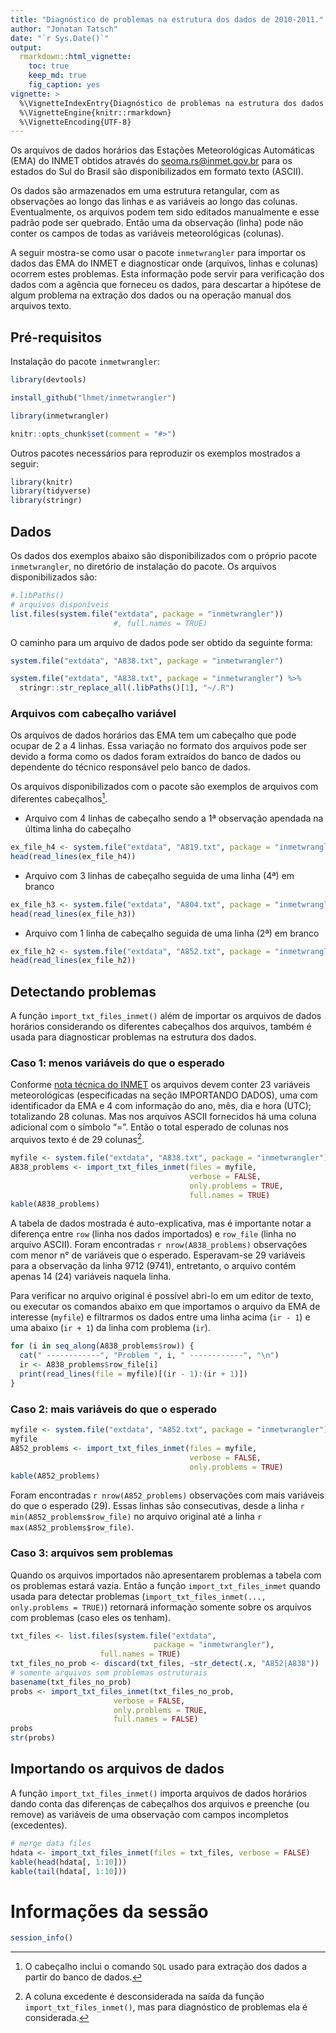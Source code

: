 ```yaml
---
title: "Diagnóstico de problemas na estrutura dos dados de 2010-2011."
author: "Jonatan Tatsch"
date: "`r Sys.Date()`"
output:
  rmarkdown::html_vignette:
    toc: true
    keep_md: true
    fig_caption: yes
vignette: >
  %\VignetteIndexEntry{Diagnóstico de problemas na estrutura dos dados de 2010-2011.}
  %\VignetteEngine{knitr::rmarkdown}
  %\VignetteEncoding{UTF-8}
---
```


Os arquivos de dados horários das Estações Meteorológicas Automáticas (EMA) do 
INMET obtidos através do [seoma.rs@inmet.gov.br](seoma.rs@inmet.gov.br)  para os estados do Sul do Brasil são disponibilizados em formato texto (ASCII). 

Os dados são armazenados em uma estrutura retangular, com as observações ao longo das linhas e as variáveis ao longo das colunas. Eventualmente, os arquivos podem tem sido editados manualmente e esse padrão pode ser quebrado. Então uma da observação (linha) pode não conter os campos de todas as variáveis meteorológicas (colunas).

A seguir mostra-se como usar o pacote `inmetwrangler` para importar os dados
das EMA do INMET e diagnosticar onde (arquivos, linhas e colunas) ocorrem estes problemas. Esta informação pode servir para verificação dos dados com a agência que forneceu os dados, para descartar a hipótese de algum problema na extração dos dados ou na operação manual dos arquivos texto.

## Pré-requisitos

Instalação do pacote `inmetwrangler`:

```r
library(devtools)
```

```r
install_github("lhmet/inmetwrangler")
```

```r
library(inmetwrangler)
```

```r
knitr::opts_chunk$set(comment = "#>")
```


Outros pacotes necessários para reproduzir os exemplos mostrados a seguir:

```r
library(knitr)
library(tidyverse)
library(stringr)
```



## Dados

Os dados dos exemplos abaixo são disponibilizados com o próprio pacote 
`inmetwrangler`, no diretório de instalação do pacote. Os arquivos 
disponibilizados são:

```r
#.libPaths()
# arquivos disponíveis
list.files(system.file("extdata", package = "inmetwrangler"))
                       #, full.names = TRUE)

```


O caminho para um arquivo de dados pode ser obtido da seguinte forma:

```r
system.file("extdata", "A838.txt", package = "inmetwrangler")
```

```r
system.file("extdata", "A838.txt", package = "inmetwrangler") %>%
  stringr::str_replace_all(.libPaths()[1], "~/.R")
```

### Arquivos com cabeçalho variável

Os arquivos de dados horários das EMA tem um cabeçalho que pode ocupar de 2 
a 4 linhas. Essa variação no formato dos arquivos pode ser devido a forma como
os dados foram extraídos do banco de dados ou dependente do técnico responsável 
pelo banco de dados.

Os arquivos disponibilizados com o pacote são exemplos de arquivos com 
diferentes cabeçalhos^[O cabeçalho inclui o comando `SQL` usado para 
extração dos dados a partir do banco de dados.]. 

- Arquivo com 4 linhas de cabeçalho sendo a 1ª observação apendada na última
linha do cabeçalho

```r
ex_file_h4 <- system.file("extdata", "A819.txt", package = "inmetwrangler")
head(read_lines(ex_file_h4))
```

- Arquivo com 3 linhas de cabeçalho seguida de uma linha (4ª) em branco

```r
ex_file_h3 <- system.file("extdata", "A804.txt", package = "inmetwrangler")
head(read_lines(ex_file_h3))
```

- Arquivo com 1 linha de cabeçalho seguida de uma linha (2ª) em branco

```r
ex_file_h2 <- system.file("extdata", "A852.txt", package = "inmetwrangler")
head(read_lines(ex_file_h2))
```

## Detectando problemas

A função `import_txt_files_inmet()` além de importar os arquivos de dados 
horários considerando os diferentes cabeçalhos dos arquivos, também é usada para
diagnosticar problemas na estrutura dos dados.

### Caso 1: menos variáveis do que o esperado

Conforme [nota técnica do INMET](http://www.inmet.gov.br/portal/css/content/topo_iframe/pdf/Nota_Tecnica-Rede_estacoes_INMET.pdf) os arquivos devem conter 23 variáveis meteorológicas (especificadas na seção IMPORTANDO DADOS), uma com identificador da EMA e 4 com informação do ano, mês, dia e hora (UTC); totalizando 28 colunas. Mas nos arquivos ASCII fornecidos há uma coluna adicional com o símbolo "=". Então o total esperado de colunas nos arquivos texto é de 29 colunas^[A coluna excedente é desconsiderada na saída da função `import_txt_files_inmet()`, mas para diagnóstico de problemas ela é considerada.].


```r
myfile <- system.file("extdata", "A838.txt", package = "inmetwrangler")
A838_problems <- import_txt_files_inmet(files = myfile, 
                                        verbose = FALSE,
                                        only.problems = TRUE, 
                                        full.names = TRUE)
kable(A838_problems)
```

A tabela de dados mostrada é auto-explicativa, mas é importante notar a diferença entre `row` (linha nos dados importados) e `row_file` (linha no arquivo ASCII). Foram encontradas `r nrow(A838_problems)` observações com menor n° de variáveis que o esperado.
Esperavam-se 29 variáveis para a observação da linha 9712 (9741), entretanto, o arquivo contém apenas 14 (24) variáveis naquela linha.

Para verificar no arquivo original é possível abri-lo em um editor de texto, ou executar os comandos abaixo em que importamos o arquivo da EMA de interesse (`myfile`) e filtrarmos os dados entre uma linha acima (`ir - 1`) e uma abaixo (`ir + 1`) da linha com problema (`ir`). 

```r
for (i in seq_along(A838_problems$row)) {
  cat(" ------------", "Problem ", i, " ------------", "\n")
  ir <- A838_problems$row_file[i]
  print(read_lines(file = myfile)[(ir - 1):(ir + 1)])
}
```

### Caso 2: mais variáveis do que o esperado


```r
myfile <- system.file("extdata", "A852.txt", package = "inmetwrangler")
myfile
A852_problems <- import_txt_files_inmet(files = myfile, 
                                        verbose = FALSE,
                                        only.problems = TRUE)
kable(A852_problems)
```

Foram encontradas `r nrow(A852_problems)` observações com mais variáveis do que o esperado (29). Essas linhas são consecutivas, desde a linha `r min(A852_problems$row_file)` no arquivo original até a linha `r max(A852_problems$row_file)`.

### Caso 3: arquivos sem problemas

Quando os arquivos importados não apresentarem problemas a tabela com os 
problemas estará vazia. Então a função `import_txt_files_inmet` quando usada
para detectar problemas (`import_txt_files_inmet(..., only.problems = TRUE)`)
retornará informação somente sobre os arquivos com problemas
(caso eles os tenham).

```r
txt_files <- list.files(system.file("extdata", 
                                package = "inmetwrangler"),
                    full.names = TRUE) 
txt_files_no_prob <- discard(txt_files, ~str_detect(.x, "A852|A838"))
# somente arquivos sem problemas estruturais
basename(txt_files_no_prob)
probs <- import_txt_files_inmet(txt_files_no_prob, 
                       verbose = FALSE, 
                       only.problems = TRUE, 
                       full.names = FALSE)
probs
str(probs)
```


## Importando os arquivos de dados

A função `import_txt_files_inmet()` importa arquivos de dados 
horários dando conta das diferenças de cabeçalhos dos arquivos e preenche (ou remove) as variáveis de uma observação com campos incompletos (excedentes).

```r
# merge data files
hdata <- import_txt_files_inmet(files = txt_files, verbose = FALSE)
kable(head(hdata[, 1:10]))
kable(tail(hdata[, 1:10]))
```


# Informações da sessão

```r
session_info()
```

